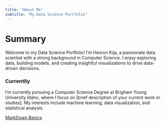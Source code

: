 ```yaml
---
title: "About Me"
subtitle: "My Data Science Portfolio"
---
```


# Summary

Welcome to my Data Science Portfolio! I'm Hesron Kija, a passionate data scientist with a strong background in Computer Science. I enjoy exploring data, building models, and creating insightful visualizations to drive data-driven decisions.

### Currentlly

I'm currently pursuing a Computer Science Degree at Brigham Young University Idaho, where I focus on [brief description of your current work or studies]. My interests include machine learning, data visualization, and statistical analysis.

[MarkDown Basics](https://quarto.org/docs/authoring/markdown-basics.html#links-images)